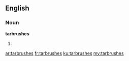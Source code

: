 ==English==

===Noun===
'''tarbrushes'''

# {{plural of|tarbrush}}

[[ar:tarbrushes]]
[[fr:tarbrushes]]
[[ku:tarbrushes]]
[[my:tarbrushes]]